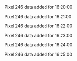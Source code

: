 Pixel 246 data added for 16:20:00

Pixel 246 data added for 16:21:00

Pixel 246 data added for 16:22:00

Pixel 246 data added for 16:23:00

Pixel 246 data added for 16:24:00

Pixel 246 data added for 16:25:00

